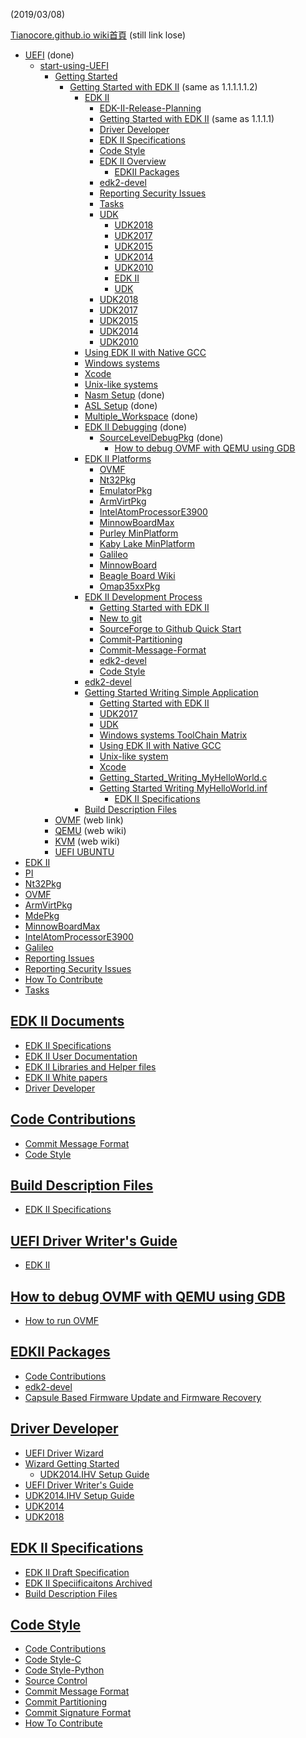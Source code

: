 (2019/03/08)

[[Tianocore.github.io wiki首頁]] (still link lose)
* [[UEFI]] (done)
** [[start-using-UEFI]]
*** [[Getting Started]]
**** [[Getting Started with EDK II]] (same as 1.1.1.1.1.2)
***** [[EDK II]]
****** [[EDK-II-Release-Planning]] 
****** [[Getting Started with EDK II]] (same as 1.1.1.1)
****** [[Driver Developer]]
****** [[EDK II Specifications]]
****** [[Code Style]]
****** [[EDK II Overview]]
******* [[EDKII Packages]]
****** [[edk2-devel]]
****** [[Reporting Security Issues]]
****** [[Tasks]]
****** [[UDK]]
******* [[UDK2018]]
******* [[UDK2017]]
******* [[UDK2015]] 
******* [[UDK2014]] 
******* [[UDK2010]]
******* [[EDK II]]
******* [[UDK]]
****** [[UDK2018]] 
****** [[UDK2017]] 
****** [[UDK2015]] 
****** [[UDK2014]]
****** [[UDK2010]]
***** [[Using EDK II with Native GCC]]
***** [[Windows systems]] 
***** [[Xcode]]
***** [[Unix-like systems]]
***** [[Nasm Setup]]  (done)
***** [[ASL Setup]] (done)
***** [[Multiple_Workspace]] (done)
***** [[EDK II Debugging]] (done)
****** [[SourceLevelDebugPkg]] (done)
******* [[How to debug OVMF with QEMU using GDB]]
***** [[EDK II Platforms]]
****** [[OVMF]]
****** [[Nt32Pkg]]
****** [[EmulatorPkg]]
****** [[ArmVirtPkg]]
****** [[IntelAtomProcessorE3900]]
****** [[MinnowBoardMax]]
****** [[Purley MinPlatform]]
****** [[Kaby Lake MinPlatform]]
****** [[Galileo]]
****** [[MinnowBoard]]
****** [[Beagle Board Wiki]]
****** [[Omap35xxPkg]]
***** [[EDK II Development Process]]
****** [[Getting Started with EDK II]] 
****** [[New to git]]
****** [[SourceForge to Github Quick Start]]
****** [[Commit-Partitioning]]
****** [[Commit-Message-Format]]
****** [[edk2-devel]]
****** [[Code Style]]
***** [[edk2-devel]]
***** [[Getting Started Writing Simple Application]]
****** [[Getting Started with EDK II]]
****** [[UDK2017]]
****** [[UDK]] 
****** [[Windows systems ToolChain Matrix]]
****** [[Using EDK II with Native GCC]]
****** [[Unix-like system]]
****** [[Xcode]]
****** [[Getting_Started_Writing_MyHelloWorld.c]]
****** [[Getting Started Writing MyHelloWorld.inf]]
******* [[EDK II Specifications]]
***** [[Build Description Files]]
*** [http://www.tianocore.org/ovmf/ OVMF] (web link)
*** [https://en.wikipedia.org/wiki/QEMU QEMU] (web wiki)
*** [https://en.wikipedia.org/wiki/kernel-based_Virtual_Machine KVM] (web wiki)
*** [[UEFI UBUNTU]]
* [[EDK II]] 
* [[PI]] 
* [[Nt32Pkg]] 
* [[OVMF]]
* [[ArmVirtPkg]]
* [[MdePkg]] 
* [[MinnowBoardMax]]
* [[IntelAtomProcessorE3900]] 
* [[Galileo]] 
* [[Reporting Issues]]
* [[Reporting Security Issues]]
* [[How To Contribute]] 
* [[Tasks]]

== [[EDK II Documents]] ==
* [[EDK II Specifications]]
* [[EDK II User Documentation]]
* [[EDK II Libraries and Helper files]]
* [[EDK II White papers]]
* [[Driver Developer]]

== [[Code Contributions]] ==
* [[Commit Message Format]]
* [[Code Style]]

== [[Build Description Files]] ==
* [[EDK II Specifications]]

== [[UEFI Driver Writer's Guide]] ==
* [[EDK II]]

== [[How to debug OVMF with QEMU using GDB]] ==
* [[How to run OVMF]]

== [[EDKII Packages]] ==
* [[Code Contributions]]
* [[edk2-devel]]
* [[Capsule Based Firmware Update and Firmware Recovery]]

== [[Driver Developer]] ==
* [[UEFI Driver Wizard]]
* [[Wizard Getting Started]]
** [[UDK2014.IHV Setup Guide]]
* [[UEFI Driver Writer's Guide]]
* [[UDK2014.IHV Setup Guide]]
* [[UDK2014]]
* [[UDK2018]]

== [[EDK II Specifications]] ==
* [[EDK II Draft Specification]]
* [[EDK II Speciificaitons Archived]]
* [[Build Description Files]]

== [[Code Style]] ==
* [[Code Contributions]]
* [[Code Style-C]]
* [[Code Style-Python]]
* [[Source Control]]
* [[Commit Message Format]]
* [[Commit Partitioning]]
* [[Commit Signature Format]]
* [[How To Contribute]]
